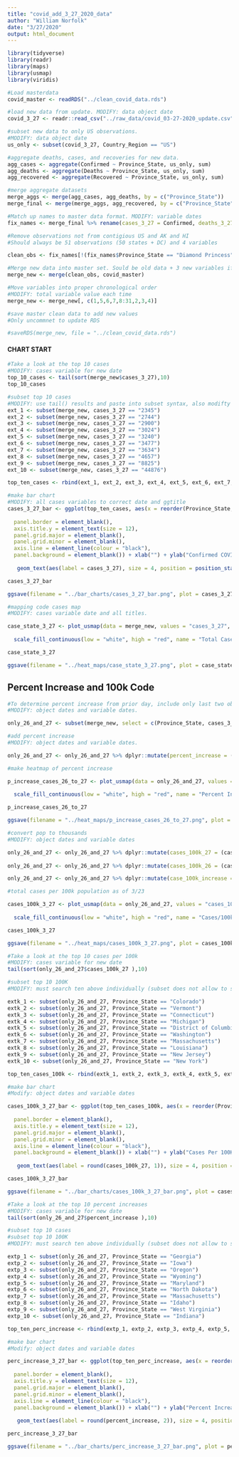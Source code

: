 ```yaml
---
title: "covid_add_3_27_2020_data"
author: "William Norfolk"
date: "3/27/2020"
output: html_document
---
```


```r
library(tidyverse)
library(readr)
library(maps)
library(usmap)
library(viridis)
```

```r
#Load masterdata
covid_master <- readRDS("../clean_covid_data.rds")
```


```r
#load new data from update. MODIFY: data object date
covid_3_27 <- readr::read_csv("../raw_data/covid_03-27-2020_update.csv")
```

```r
#subset new data to only US observations. 
#MODIFY: data object date
us_only <- subset(covid_3_27, Country_Region == "US")
```

```r
#aggregate deaths, cases, and recoveries for new data. 
agg_cases <- aggregate(Confirmed ~ Province_State, us_only, sum)
agg_deaths <- aggregate(Deaths ~ Province_State, us_only, sum)
agg_recovered <- aggregate(Recovered ~ Province_State, us_only, sum)
```

```r
#merge aggregate datasets
merge_aggs <- merge(agg_cases, agg_deaths, by = c("Province_State"))
merge_final <- merge(merge_aggs, agg_recovered, by = c("Province_State"))
```

```r
#Match up names to master data format. MODIFY: variable dates
fix_names <- merge_final %>% rename(cases_3_27 = Confirmed, deaths_3_27 = Deaths, recov_3_27 = Recovered)
```

```r
#Remove observations not from contigious US and AK and HI
#Should always be 51 observations (50 states + DC) and 4 variables

clean_obs <- fix_names[!(fix_names$Province_State == "Diamond Princess" | fix_names$Province_State == "Grand Princess" | fix_names$Province_State == "Guam" | fix_names$Province_State == "Puerto Rico" | fix_names$Province_State == "United States Virgin Islands" | fix_names$Province_State == "US" | fix_names$Province_State == "American Samoa" | fix_names$Province_State == "Northern Mariana Islands" | fix_names$Province_State == "Virgin Islands" | fix_names$Province_State == "Wuhan Evacuee" | fix_names$Province_State == "Recovered"),]
```

```r
#Merge new data into master set. Sould be old data + 3 new variables if successful
merge_new <- merge(clean_obs, covid_master)
```

```r
#Move variables into proper chronological order
#MODIFY: total variable value each time
merge_new <- merge_new[, c(1,5,6,7,8:31,2,3,4)]
```

```r
#save master clean data to add new values
#Only uncommnet to update RDS

#saveRDS(merge_new, file = "../clean_covid_data.rds")
```

#### CHART START

```r
#Take a look at the top 10 cases
#MODIFY: cases variable for new date
top_10_cases <- tail(sort(merge_new$cases_3_27),10)
top_10_cases
```

```r
#subset top 10 cases
#MODIFY: use tail() results and paste into subset syntax, also modifty cases date value
ext_1 <- subset(merge_new, cases_3_27 == "2345")
ext_2 <- subset(merge_new, cases_3_27 == "2744")
ext_3 <- subset(merge_new, cases_3_27 == "2900")
ext_4 <- subset(merge_new, cases_3_27 == "3024")
ext_5 <- subset(merge_new, cases_3_27 == "3240")
ext_6 <- subset(merge_new, cases_3_27 == "3477")
ext_7 <- subset(merge_new, cases_3_27 == "3634")
ext_8 <- subset(merge_new, cases_3_27 == "4657")
ext_9 <- subset(merge_new, cases_3_27 == "8825")
ext_10 <- subset(merge_new, cases_3_27 == "44876")

top_ten_cases <- rbind(ext_1, ext_2, ext_3, ext_4, ext_5, ext_6, ext_7, ext_8, ext_9, ext_10)
```

```r
#make bar chart
#MODIFY: all cases variables to correct date and ggtitle
cases_3_27_bar <- ggplot(top_ten_cases, aes(x = reorder(Province_State, -cases_3_27), cases_3_27)) + geom_bar(aes(fill = reorder(Province_State, -cases_3_27)),stat = "identity") + theme(axis.text.x = element_text(angle = 45, hjust = 1),
                                                                                                   legend.position = "none",                                                                        axis.text=element_text(size=12),
  panel.border = element_blank(), 
  axis.title.y = element_text(size = 12),
  panel.grid.major = element_blank(),
  panel.grid.minor = element_blank(),
  axis.line = element_line(colour = "black"),
  panel.background = element_blank()) + xlab("") + ylab("Confirmed COVID-19 Cases") + ggtitle("Top Ten Confirmed COVID-19 Cases by State 3/27/2020") +
  
   geom_text(aes(label = cases_3_27), size = 4, position = position_stack(vjust = 0.8))

cases_3_27_bar 
```

```r
ggsave(filename = "../bar_charts/cases_3_27_bar.png", plot = cases_3_27_bar)
```

```r
#mapping code cases map
#MODIFY: cases variable date and all titles.

case_state_3_27 <- plot_usmap(data = merge_new, values = "cases_3_27", color = "black") + 
  
  scale_fill_continuous(low = "white", high = "red", name = "Total Cases", label = scales::comma) + theme(legend.position = "right", plot.title = element_text(color = "black", size = 15, face = "bold"), plot.subtitle = element_text(color = "black", size = 10, face = "italic")) + labs(title = "COVID-19 Confirmed Cases by State", subtitle = "Data as of: 3/27/2020")

case_state_3_27
```

```r
ggsave(filename = "../heat_maps/case_state_3_27.png", plot = case_state_3_27)
```

## Percent Increase and 100k Code

```r
#To determine percent increase from prior day, include only last two observations
#MODIFY: object dates and variable dates.

only_26_and_27 <- subset(merge_new, select = c(Province_State, cases_3_26, cases_3_27, fips, total_pop))
```


```r
#add percent increase
#MODIFY: object dates and variable dates.

only_26_and_27 <- only_26_and_27 %>% dplyr::mutate(percent_increase = (cases_3_27 - cases_3_26) / cases_3_26 * 100)
```

```r
#make heatmap of percent increase

p_increase_cases_26_to_27 <- plot_usmap(data = only_26_and_27, values = "percent_increase", color = "black") + 
  
  scale_fill_continuous(low = "white", high = "red", name = "Percent Increase", label = scales::comma) + theme(legend.position = "right", plot.title = element_text(color = "black", size = 15, face = "bold"), plot.subtitle = element_text(color = "black", size = 10, face = "italic")) + labs(title = "Percent Increase of Confirmed COVID-19 Cases by State", subtitle = "From: 3/26/2020-3/27/2020")

p_increase_cases_26_to_27
```

```r
ggsave(filename = "../heat_maps/p_increase_cases_26_to_27.png", plot = p_increase_cases_26_to_27)
```

```r
#convert pop to thousands
#MODIFY: object dates and variable dates

only_26_and_27 <- only_26_and_27 %>% dplyr::mutate(cases_100k_27 = (cases_3_27 / total_pop) *100000)
  
only_26_and_27 <- only_26_and_27 %>% dplyr::mutate(cases_100k_26 = (cases_3_26 / total_pop) * 100000)

only_26_and_27 <- only_26_and_27 %>% dplyr::mutate(case_100k_increase = (cases_100k_27 - cases_100k_26) / cases_100k_26 *100)

```

```r
#total cases per 100k population as of 3/23

cases_100k_3_27 <- plot_usmap(data = only_26_and_27, values = "cases_100k_27", color = "black") + 
  
  scale_fill_continuous(low = "white", high = "red", name = "Cases/100k Population", label = scales::comma) + theme(legend.position = "right", plot.title = element_text(color = "black", size = 15, face = "bold"), plot.subtitle = element_text(color = "black", size = 10, face = "italic")) + labs(title = "COVID-19 Confirmed Cases Per 100K Individuals by State", subtitle = "Data as of: 3/27/2020")

cases_100k_3_27
```

```r
ggsave(filename = "../heat_maps/cases_100k_3_27.png", plot = cases_100k_3_27)
```

```r
#Take a look at the top 10 cases per 100k
#MODIFY: cases variable for new date
tail(sort(only_26_and_27$cases_100k_27 ),10)
```


```r
#subset top 10 100K
#MODIFY: must search ten above individually (subset does not allow to select by these values for some reason...) and past the states in the code below.Also modify variable and object date names.

extk_1 <- subset(only_26_and_27, Province_State == "Colorado")
extk_2 <- subset(only_26_and_27, Province_State == "Vermont")
extk_3 <- subset(only_26_and_27, Province_State == "Connecticut")
extk_4 <- subset(only_26_and_27, Province_State == "Michigan")
extk_5 <- subset(only_26_and_27, Province_State == "District of Columbia")
extk_6 <- subset(only_26_and_27, Province_State == "Washington")
extk_7 <- subset(only_26_and_27, Province_State == "Massachusetts")
extk_8 <- subset(only_26_and_27, Province_State == "Louisiana")
extk_9 <- subset(only_26_and_27, Province_State == "New Jersey")
extk_10 <- subset(only_26_and_27, Province_State == "New York")

top_ten_cases_100k <- rbind(extk_1, extk_2, extk_3, extk_4, extk_5, extk_6, extk_7, extk_8, extk_9, extk_10)
```

```r
#make bar chart
#Modify: object dates and variable dates

cases_100k_3_27_bar <- ggplot(top_ten_cases_100k, aes(x = reorder(Province_State, -cases_100k_27), cases_100k_27)) + geom_bar(aes(fill = reorder(Province_State, -cases_100k_27)), stat = "identity") + theme(axis.text.x = element_text(angle = 45, hjust = 1),
                                                                                                   legend.position = "none",                                                                        axis.text=element_text(size=12),
  panel.border = element_blank(),   
  axis.title.y = element_text(size = 12),
  panel.grid.major = element_blank(),
  panel.grid.minor = element_blank(),
  axis.line = element_line(colour = "black"),
  panel.background = element_blank()) + xlab("") + ylab("Cases Per 100K Individuals") + ggtitle("Top Ten COVID-19 Confirmed Cases Per 100K Individuals by State 3/27/2020") +
  
   geom_text(aes(label = round(cases_100k_27, 1)), size = 4, position = position_stack(vjust = 0.8))

cases_100k_3_27_bar
```

```r
ggsave(filename = "../bar_charts/cases_100k_3_27_bar.png", plot = cases_100k_3_27_bar)
```

```r
#Take a look at the top 10 percent increases
#MODIFY: cases variable for new date
tail(sort(only_26_and_27$percent_increase ),10)
```

```r
#subset top 10 cases
#subset top 10 100K
#MODIFY: must search ten above individually (subset does not allow to select by these values for some reason...) and past the states in the code below.Also modify variable and object date names.

extp_1 <- subset(only_26_and_27, Province_State == "Georgia")
extp_2 <- subset(only_26_and_27, Province_State == "Iowa")
extp_3 <- subset(only_26_and_27, Province_State == "Oregon")
extp_4 <- subset(only_26_and_27, Province_State == "Wyoming")
extp_5 <- subset(only_26_and_27, Province_State == "Maryland")
extp_6 <- subset(only_26_and_27, Province_State == "North Dakota")
extp_7 <- subset(only_26_and_27, Province_State == "Massachusetts")
extp_8 <- subset(only_26_and_27, Province_State == "Idaho")
extp_9 <- subset(only_26_and_27, Province_State == "West Virginia")
extp_10 <- subset(only_26_and_27, Province_State == "Indiana")

top_ten_perc_increase <- rbind(extp_1, extp_2, extp_3, extp_4, extp_5, extp_6, extp_7, extp_8, extp_9, extp_10)
```

```r
#make bar chart
#Modify: object dates and variable dates

perc_increase_3_27_bar <- ggplot(top_ten_perc_increase, aes(x = reorder(Province_State, -percent_increase), percent_increase)) + geom_bar(aes(fill = reorder(Province_State, -percent_increase)), stat = "identity") + theme(axis.text.x = element_text(angle = 45, hjust = 1),
                                                                                                   legend.position = "none",                                                                        axis.text=element_text(size=12),
  panel.border = element_blank(),   
  axis.title.y = element_text(size = 12),
  panel.grid.major = element_blank(),
  panel.grid.minor = element_blank(),
  axis.line = element_line(colour = "black"),
  panel.background = element_blank()) + xlab("") + ylab("Percent Increase") + ggtitle("COVID-19: Top Ten Percent Increase by State from 3/26/20-3/27/20") +
  
   geom_text(aes(label = round(percent_increase, 2)), size = 4, position = position_stack(vjust = 0.8))

perc_increase_3_27_bar
```

```r
ggsave(filename = "../bar_charts/perc_increase_3_27_bar.png", plot = perc_increase_3_27_bar)
```


